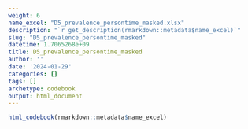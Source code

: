 ```yaml
---
weight: 6
name_excel: "D5_prevalence_persontime_masked.xlsx"
description: "`r get_description(rmarkdown::metadata$name_excel)`"
slug: "D5_prevalence_persontime_masked"
datetime: 1.7065268e+09
title: D5_prevalence_persontime_masked
author: ''
date: '2024-01-29'
categories: []
tags: []
archetype: codebook
output: html_document
---
```


```r
html_codebook(rmarkdown::metadata$name_excel)
```
